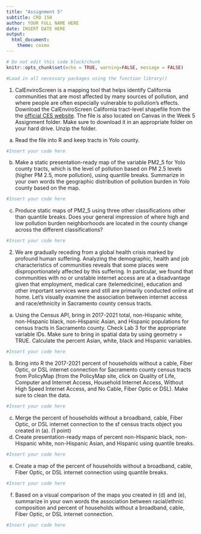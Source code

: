 ```yaml
---
title: "Assignment 5"
subtitle: CRD 150
author: YOUR FULL NAME HERE
date: INSERT DATE HERE
output: 
  html_document:
    theme: cosmo
---
```



```r
# Do not edit this code block/chunk
knitr::opts_chunk$set(echo = TRUE, warning=FALSE, message = FALSE)
```

```r
#Load in all necessary packages using the function library()
```


1. CalEnviroScreen is a mapping tool that helps identify California communities that are most affected by many sources of pollution, and where people are often especially vulnerable to pollution's effects. Download the CalEnviroScreen California tract-level shapefile from the the [official CES website](https://oehha.ca.gov/media/downloads/calenviroscreen/document/calenviroscreen40shpf2021shp.zip). The file is also located on Canvas in the Week 5 Assignment folder. Make sure to download it in an appropriate folder on your hard drive. Unzip the folder. 

a. Read the file into R and keep tracts in Yolo county. 

```r
#Insert your code here
```


b. Make a static presentation-ready map of the variable PM2_5 for Yolo county tracts, which is the level of pollution based on PM 2.5 levels (higher PM 2.5, more pollution), using quantile breaks. Summarize in your own words the geographic distribution of pollution burden in Yolo county based on the map. 

```r
#Insert your code here
```


c. Produce static maps of PM2_5 using three other classifications other than quantile breaks. Does your general impression of where high and low pollution burden neighborhoods are located in the county change across the different classifications? 


```r
#Insert your code here
```


2. We are gradually receding from a global health crisis marked by profound human suffering. Analyzing the demographic, health and job characteristics of communities reveals that some places were disproportionately affected by this suffering. In particular, we found that communities with no or unstable internet access are at a disadvantage given that employment, medical care (telemedicine), education and other important services were and still are primarily conducted online at home. Let's visually examine the association between internet access and race/ethnicity in Sacramento county census tracts.

a. Using the Census API, bring in 2017-2021 total, non-Hispanic white, non-Hispanic black, non-Hispanic Asian, and Hispanic populations for census tracts in Sacramento county.  Check Lab 3 for the appropriate variable IDs. Make sure to bring in spatial data by using geometry = TRUE. Calculate the percent Asian, white, black and Hispanic variables. 

```r
#Insert your code here
```


b. Bring into R the 2017-2021 percent of households without a cable, Fiber Optic, or DSL internet connection for Sacramento county census tracts from PolicyMap (from the PolicyMap site, click on Quality of Life, Computer and Internet Access, Household Internet Access, Without High Speed Internet Access, and No Cable, Fiber Optic or DSL). Make sure to clean the data. 


```r
#Insert your code here
```


c. Merge the percent of households without a broadband, cable, Fiber Optic, or DSL internet connection to the sf census tracts object you created in (a). (1 point)
d. Create presentation-ready maps of percent non-Hispanic black, non-Hispanic white, non-Hispanic Asian, and Hispanic using quantile breaks.


```r
#Insert your code here
```


e. Create a map of the percent of households without a broadband, cable, Fiber Optic, or DSL internet connection using quantile breaks. 


```r
#Insert your code here
```


f. Based on a visual comparison of the maps you created in (d) and (e), summarize in your own words the association between racial/ethnic composition and percent of households without a broadband, cable, Fiber Optic, or DSL internet connection.


```r
#Insert your code here
```

